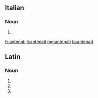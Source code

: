 ==Italian==

===Noun===
{{head|it|noun plural form|g=m}}

# {{plural of|antenato|lang=it}}

[[fr:antenati]]
[[it:antenati]]
[[mg:antenati]]
[[ta:antenati]]

==Latin==

===Noun===
{{la-noun-form|antenātī}}

# {{inflection of|antenātus||gen|s|lang=la}}
# {{inflection of|antenātus||nom|p|lang=la}}
# {{inflection of|antenātus||voc|p|lang=la}}